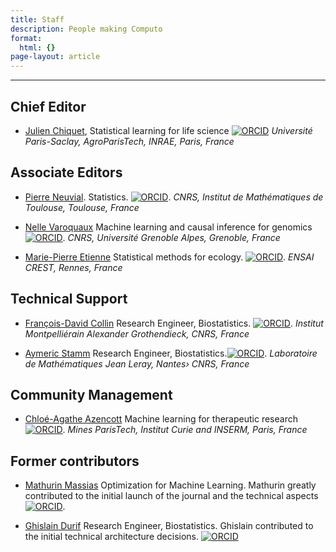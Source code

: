```yaml
---
title: Staff
description: People making Computo
format:
  html: {}
page-layout: article
---
```


---


## Chief Editor

- [Julien Chiquet](https://jchiquet.github.io), 
Statistical learning for life science 
[![ORCID](https://orcid.org/sites/default/files/images/orcid_16x16.png)](https://orcid.org/0000-0002-3629-3429) *Université Paris-Saclay, AgroParisTech, INRAE, Paris, France*


## Associate Editors

- [Pierre Neuvial](https://www.math.univ-toulouse.fr/~pneuvial/). Statistics. [![ORCID](https://orcid.org/sites/default/files/images/orcid_16x16.png)](https://orcid.org/0000-0003-3584-9998). *CNRS, Institut de Mathématiques de Toulouse, Toulouse, France*


- [Nelle Varoquaux](https://nellev.github.io/)
Machine learning and causal inference for genomics [![ORCID](https://orcid.org/sites/default/files/images/orcid_16x16.png)](https://orcid.org/0000-0002-8748-6546). *CNRS, Université Grenoble Alpes, Grenoble, France*

- [Marie-Pierre Etienne](https://marieetienne.github.io/)
Statistical methods for ecology. [![ORCID](https://orcid.org/sites/default/files/images/orcid_16x16.png)](https://orcid.org/0000-0002-2097-2267). *ENSAI CREST, Rennes, France*

## Technical Support

- [François-David Collin](https://fradav.github.io/) 
Research Engineer, Biostatistics. [![ORCID](https://orcid.org/sites/default/files/images/orcid_16x16.png)](https://orcid.org/0000-0002-8374-7163). *Institut Montpelliérain Alexander Grothendieck, CNRS, France*

- [Aymeric Stamm](https://astamm.github.io/) 
Research Engineer, Biostatistics.[![ORCID](https://orcid.org/sites/default/files/images/orcid_16x16.png)](https://orcid.org/0000-0002-8725-3654). *Laboratoire de Mathématiques Jean Leray, Nantes› CNRS, France*


## Community Management
- [Chloé-Agathe Azencott](https://cazencott.info/) 
Machine learning for therapeutic research  [![ORCID](https://orcid.org/sites/default/files/images/orcid_16x16.png)](https://orcid.org/0000-0003-1003-301X). *Mines ParisTech, Institut Curie and INSERM, Paris, France*


<!--

<h2 id="editors">Associate Editors</h2>

<ul>
<li>
    <p><a class="post-title" href="https://robin.genuer.fr/">Robin Génuer</a></p>
	<p class="post-meta">Statistical Learning</p>
	<div itemscope="" itemtype="https://schema.org/Person"><a itemprop="sameAs" content="https://orcid.org/0000-0002-0981-3943" href="https://orcid.org/0000-0002-0981-3943" target="orcid.widget" rel="noopener noreferrer" style="vertical-align:top;"><img src="https://orcid.org/sites/default/files/images/orcid_16x16.png" style="width:1em;margin-right:.5em;" alt="ORCID iD icon" />orcid.org/0000-0002-0981-3943</a></div>
	<small>
	Université de Bordeaux, INSERM, Inria, Bordeaux, France
	</small>
</li>

<li>
    <p><a class="post-title" href="https://www.ceremade.dauphine.fr/~xian/">Christian Robert</a></p>
	<p class="post-meta">Statistics</p>
	<div itemscope="" itemtype="https://schema.org/Person"><a itemprop="sameAs" content="https://orcid.org/0000-0001-6635-3261" href="https://orcid.org/0000-0001-6635-3261" target="orcid.widget" rel="noopener noreferrer" style="vertical-align:top;"><img src="https://orcid.org/sites/default/files/images/orcid_16x16.png" style="width:1em;margin-right:.5em;" alt="ORCID iD icon" />orcid.org/0000-0001-6635-3261</a></div>
	<small>
	Université Paris-Dauphine, Paris, France
	</small>
</li>
</ul>
-->

## Former contributors

- [Mathurin Massias](https://mathurinm.github.io/)
Optimization for Machine Learning. 
Mathurin greatly contributed to the initial launch of the journal and the technical aspects
[![ORCID](https://orcid.org/sites/default/files/images/orcid_16x16.png)](https://orcid.org/0000-0002-8950-0356).

- [Ghislain Durif](https://gdurif.perso.math.cnrs.fr)
Research Engineer, Biostatistics. Ghislain contributed to the initial technical architecture decisions. [![ORCID](https://orcid.org/sites/default/files/images/orcid_16x16.png)](https://orcid.org/0000-0003-2567-1401)
